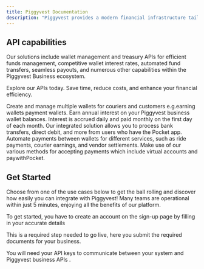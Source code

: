 ```yaml
---
title: Piggyvest Documentation
description: "Piggyvest provides a modern financial infrastructure tailored for businesses and developers who need banking and financial services."
---
```


## API capabilities

Our solutions include wallet management and treasury APIs for efficient funds management, competitive wallet interest rates, automated fund transfers, seamless payouts, and numerous other capabilities within the Piggyvest Business ecosystem. <br />

Explore our APIs today. Save time, reduce costs, and enhance your financial efficiency.

<CardGroup cols={2}>
    <Card
    title="Wallet Management APIs "
    icon="wallet"
    href="/accept-payments/wallets/wallet-overview"
  >
Create and manage multiple wallets for couriers and customers e.g.earning wallets payment wallets.  
</Card>

<Card title="Competitive Wallet Interest Rates" icon="coins" href="#">
  Earn annual interest on your Piggyvest business wallet balances. Interest is accrued daily and paid monthly on the first day of each month. 
</Card>

<Card title="Pay with Pocket" icon="get-pocket" href="/accept-payments/accept-payments-overview#1-pay-with-pocket"> 
Our integrated solution allows you to process bank transfers, direct debit, and more from users who have the Pocket app.
 </Card>

<Card title="Transfers" icon="money-bill-transfer" href="/transfers/transfer-overview">
  Automate payments between wallets for different services, such as ride
  payments, courier earnings, and vendor settlements.
</Card>

<Card title="Accept Payments" icon="money-bill-wave" href="/accept-payments/accept-payments-overview"> 
Make use of our various methods for accepting payments which include virtual accounts and paywithPocket.
</Card>

</CardGroup>

## Get Started

Choose from one of the use cases below to get the ball rolling and discover how easily you can integrate with Piggyvest! Many teams are operational within just 5 minutes, enjoying all the benefits of our platform.

<CardGroup cols={2}>
  <Card
    title="Sign Up"
    icon="right-to-bracket"
    href="https://dashboard.piggyvest.business/signup"
  >
To get started, you have to create an account on the sign-up page by filling in your accurate details 
</Card>
  <Card
    title="Complete KYC"
    icon="user-check"
    href="/bank-transfers"
  >

This is a required step needed to go live, here you submit the required documents for your business.

</Card>
  <Card
    title="Get your API keys"
    icon="key"
    href="/get-started/authentication"
  >
You will need your API keys to communicate between your system and Piggyvest business APIs .
  </Card>

</CardGroup>
